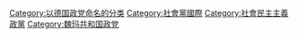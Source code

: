 {{Commonscat|Sozialdemokratische Partei Deutschlands}}

[[Category:以德国政党命名的分类|Category:以德国政党命名的分类]]
[[Category:社會黨國際|Category:社會黨國際]]
[[Category:社會民主主義政黨|Category:社會民主主義政黨]]
[[Category:魏玛共和国政党|Category:魏玛共和国政党]]